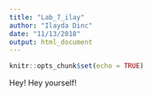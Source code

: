 ```yaml
---
title: "Lab_7_ilay"
author: "Ilayda Dinc"
date: "11/13/2018"
output: html_document
---
```


```r
knitr::opts_chunk$set(echo = TRUE)
```

Hey!
Hey yourself!